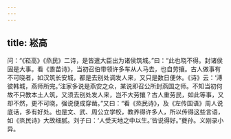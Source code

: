 ```yaml
---
---
---
```

title: 崧高
---







问：“《崧高》《烝民》二诗，是皆遣大臣出为诸侯筑城。”曰：“此也晓不得。封诸侯固是大事。看《黍苗诗》，当初召伯带领许多车从人马去，也自劳攘。古人做事有不可晓者，如汉筑长安城，都是去别处调发人来，又只是数日便休。《诗》云：‘溥彼韩城，燕师所完。’注家多说是燕安之众，某说即召公所封燕国之师。不知当初何故不只教本土人筑，又须去别处发人来，岂不大劳攘？古人重劳民，如此等事，又却不然，更不可晓，强说便成穿凿。”又曰：“看《烝民诗》，及《左传国语》周人说底话，多有好处。也是文、武、周公立学校，教养得许多人，所以传得这些言语，如《烝民诗》大故细腻。刘子曰：‘人受天地之中以生。’皆说得好。”夔孙。义刚录小异。